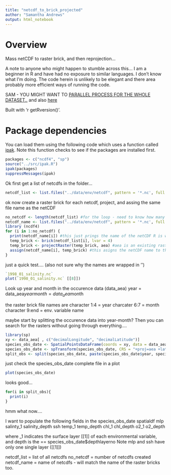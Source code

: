 ```yaml
---
title: "netcdf_to_brick_projected"
author: "Samantha Andrews"
output: html_notebook
---
```


# Overview
Mass netCDF to raster brick, and then reprojection...

A note to anyone who might happen to stumble across this... I am a beginner in R and have had no exposure to similar languages. I don't know what I'm doing. The code herein is unlikely to be elegant and there area probably more efficient ways of running the code.

SAM - YOU MIGHT WANT TO [PARALLEL PROCESS FOR THE WHOLE DATASET..](https://cran.r-project.org/web/packages/doParallel/vignettes/gettingstartedParallel.pdf) and also [here](https://gis.stackexchange.com/questions/253618/r-multicore-approach-to-extract-raster-values-using-spatial-points)

Built with 'r getRversion()'.

# Package dependencies
You can load them using the following code which uses a function called [ipak](https://gist.github.com/stevenworthington/3178163). 
Note this function checks to see if the packages are installed first.

```r
packages <- c("ncdf4", "sp")
source("../src/ipak.R")
ipak(packages)
suppressMessages(ipak)
```

Ok first get a list of netcdfs in the folder...
```r
netcdf_list <- list.files("../data/env/netcdf", pattern = '*.nc', full.names = TRUE) #true means the full path is included
```

ok now create a raster brick for each netcdf, project, and assing the same file name as the netCDF

```r
no_netcdf <- length(netcdf_list) #for the loop - need to know how many files to cycle through
netcdf_name <- list.files("../data/env/netcdf", pattern = '*.nc', full.names = FALSE) #false means the path is not included
library (ncdf4)
for (i in 1:no_netcdf) {
  print(netcdf_name[i]) #this just prings the name of the netCDF R is working on
  temp_brick <- brick(netcdf_list[i], lvar = 4)
  temp_brick <- projectRaster(temp_brick, aea) #aea is an existing raster in the projection I want that I created (environmental_data_preperation)
  assign(netcdf_name[i], temp_brick) #this asigns the netCDF name to the raster brick
}

```
just a quick test....
(also not sure why the names are wrapped in '')
```r
`1998_01_salinity.nc`
plot(`1998_01_salinity.nc` [[8]])
```

Look up year and month in the occurence data (data_aea)
year = data_aea$year
month = data_aea$month

the raster brick file names are 
character 1:4 = year
charcater 6:7 = month
character 9:end = env. variable name


maybe start by splitting the occurence data into year-month? Then you can search for the rasters without going through everything....
```r
library(sp)
xy <- data_aea[ , c("decimalLongitude", "decimalLatitude")]
species_obs_date <- SpatialPointsDataFrame(coords = xy, data = data_aea, proj4string = CRS("+proj=longlat +datum=WGS84 +ellps=WGS84 +towgs84=0,0,0")) #convert into a spatialpoints dataframe to do the extraction
species_obs_date <- spTransform(species_obs_date, CRS = "+proj=aea +lat_1=50 +lat_2=70 +lat_0=40 +lon_0=-60 +x_0=0 +y_0=0 +ellps=GRS80 +datum=NAD83 +units=m +no_defs") #need to reproject.... note -60 used to be -91. Changed to 'straighten up'
split_obs <- split(species_obs_date, paste(species_obs_date$year, species_obs_date$month))
```

just check the species_obs_date complete file in a plot
```r
plot(species_obs_date)
```
looks good...

```r
for(i in split_obs){
  print(i)
}
```


hmm what now....

I want to populate the following fields in the species_obs_date spatialdf
mlp
salinty_1
salinity_depth
ssh
temp_1
temp_depth
chl_1
chl_depth
o2_1
o2_depth

where _1 indicates the surface layer [[1]] of each environmental variable, and depth is the == species_obs_date$depthlayerno
Note mlp and ssh have only one single layer ([[1]])


netcdf_list = list of all netcdfs
no_netcdf = number of netcdfs created
netcdf_name = name of netcdfs - will match the name of the raster bricks too.


```r



```




